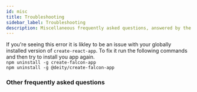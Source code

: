 ```yaml
---
id: misc
title: Troubleshooting
sidebar_label: Troubleshooting
description: Miscellaneous frequently asked questions, answered by the Deity team.
---
```




<Accordion title="I'm getting the error: 'Your lockfile needs to be updated, but yarn was run with `--frozen-lockfile`'">
  If you're seeing this error it is likley to be an issue with your globally installed version of <code>create-react-app</code>. To fix it run the following commands and then try to install you app again.<br/>
  <code>npm uninstall -g create-falcon-app</code><br/><code>npm uninstall -g @deity/create-falcon-app</code>
</Accordion>

### Other frequently asked questions
<Categories />
